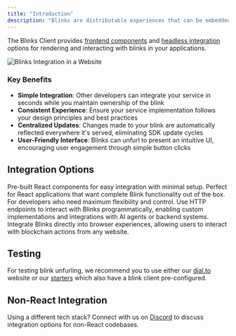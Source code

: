 ```yaml
---
title: "Introduction"
description: "Blinks are distributable experiences that can be embedded anywhere a link can exist. They offer a modern approach to service integration, replacing traditional SDKs with a more streamlined, maintainable solution."
---
```


The Blinks Client provides [frontend components](/blinks/blinks-client/integrate/ui-components/blinks) and [headless integration](/blinks/blinks-client/integrate/headless/index) options for rendering and interacting with blinks in your applications.


  <img src="https://res.cloudinary.com/dnxjhra4h/image/upload/f_auto,q_auto/dialect-docs/blinks-integration-overview.png" alt="Blinks Integration in a Website" />


### Key Benefits

- **Simple Integration**: Other developers can integrate your service in seconds while you maintain ownership of the blink
- **Consistent Experience**: Ensure your service implementation follows your design principles and best practices
- **Centralized Updates**: Changes made to your blink are automatically reflected everywhere it's served, eliminating SDK update cycles
- **User-Friendly Interface**: Blinks can unfurl to present an intuitive UI, encouraging user engagement through simple button clicks

## Integration Options

<CardGroup>
  <Card
    title="UI Components"
    icon="puzzle-piece"
    href="/blinks/blinks-client/integrate/ui-components/blinks"
  >
    Pre-built React components for easy integration with minimal setup. Perfect for React applications that want complete Blink functionality out of the box.
  </Card>
  <Card
    title="Headless Integration"
    icon="code"
    href="/blinks/blinks-client/integrate/headless/index"
  >
    For developers who need maximum flexibility and control. Use HTTP endpoints to interact with Blinks programmatically, enabling custom implementations and integrations with AI agents or backend systems.
  </Card>
  <Card
    title="Chrome Extension"
    icon="chrome"
    href="/blinks/blinks-client/integrate/chrome/index"
  >
    Integrate Blinks directly into browser experiences, allowing users to interact with blockchain actions from any website.
  </Card>
</CardGroup>

## Testing

For testing blink unfurling, we recommend you to use either our [dial.to](https://dial.to) website or our [starters](/blinks/blinks-starters/index) which also have a blink client pre-configured.

## Non-React Integration

Using a different tech stack? Connect with us on [Discord](https://discord.gg/saydialect) to discuss integration options for non-React codebases.